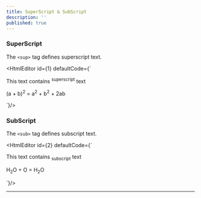 ```yaml
---
title: SuperScript & SubScript
description: ''
published: true
---
```



### **SuperScript**

The `<sup>` tag defines superscript text.

<HtmlEditor id={1} defaultCode={`<p>This text contains <sup>superscript</sup> text</p>
<p>(a + b)<sup>2</sup> = a<sup>2</sup> + b<sup>2</sup> + 2ab</p>
`}/>


### **SubScript**

The `<sub>` tag defines subscript text.

<HtmlEditor id={2} defaultCode={`<p>This text contains <sub>subscript</sub> text</p>
<p>H<sub>2</sub>O + O = H<sub>2</sub>O</p>
`}/>

---
